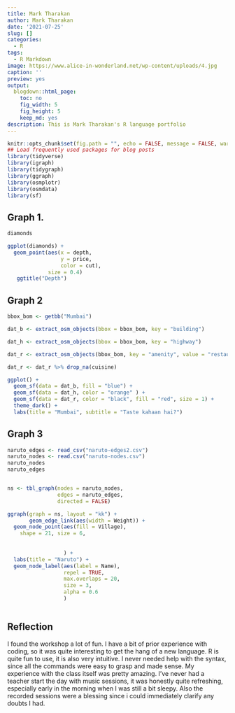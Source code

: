 ```yaml
---
title: Mark Tharakan
author: Mark Tharakan
date: '2021-07-25'
slug: []
categories:
  - R
tags:
  - R Markdown
image: https://www.alice-in-wonderland.net/wp-content/uploads/4.jpg
caption: ''
preview: yes
output:
  blogdown::html_page:
    toc: no
    fig_width: 5
    fig_height: 5
    keep_md: yes
description: This is Mark Tharakan's R language portfolio
---
```



```r
knitr::opts_chunk$set(fig.path = "", echo = FALSE, message = FALSE, warning = FALSE)
## Load frequently used packages for blog posts
library(tidyverse)
library(igraph)
library(tidygraph)
library(ggraph)
library(osmplotr)
library(osmdata)
library(sf)
```

## Graph 1.

```r
diamonds
```


```r
ggplot(diamonds) +
  geom_point(aes(x = depth,
                 y = price,
                 color = cut),
             size = 0.4)
   ggtitle("Depth")
```


## Graph 2 


```r
bbox_bom <- getbb("Mumbai")

dat_b <- extract_osm_objects(bbox = bbox_bom, key = "building")

dat_h <- extract_osm_objects(bbox = bbox_bom, key = "highway")

dat_r <- extract_osm_objects(bbox_bom, key = "amenity", value = "restaurant", return_type = "point")

dat_r <- dat_r %>% drop_na(cuisine)

ggplot() +
  geom_sf(data = dat_b, fill = "blue") +
  geom_sf(data = dat_h, color = "orange" ) +
  geom_sf(data = dat_r, color = "black", fill = "red", size = 1) +
  theme_dark() +
  labs(title = "Mumbai", subtitle = "Taste kahaan hai?")
```

## Graph 3 


```r
naruto_edges <- read_csv("naruto-edges2.csv")
naruto_nodes <- read.csv("naruto-nodes.csv")
naruto_nodes
naruto_edges


ns <- tbl_graph(nodes = naruto_nodes,
                edges = naruto_edges,
                directed = FALSE)
```







```r
ggraph(graph = ns, layout = "kk") +
       geom_edge_link(aes(width = Weight)) +
  geom_node_point(aes(fill = Village),
    shape = 21, size = 6,
                  
                  
                  ) +
  labs(title = "Naruto") +
  geom_node_label(aes(label = Name),
                  repel = TRUE,
                  max.overlaps = 20,
                  size = 3,
                  alpha = 0.6
                  ) 
   
```

## Reflection 

I found the workshop a lot of fun. I have a bit of prior experience with coding, so it was quite interesting to get the hang of a new language. R is quite fun to use, it is also very intuitive. I never needed help with the syntax, since all the commands were easy to grasp and made sense. My experience with the class itself was pretty amazing. I've never had a teacher start the day with music sessions, it was honestly quite refreshing, especially early in the morning when I was still a bit sleepy. Also the recorded sessions were a blessing since i could immediately clarify any doubts I had.
